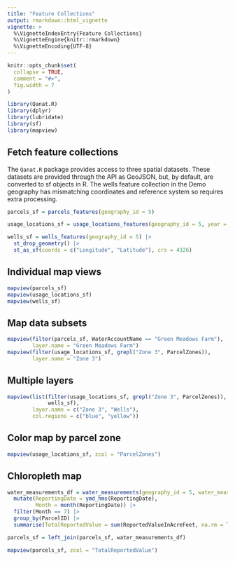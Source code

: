```yaml
---
title: "Feature Collections"
output: rmarkdown::html_vignette
vignette: >
  %\VignetteIndexEntry{Feature Collections}
  %\VignetteEngine{knitr::rmarkdown}
  %\VignetteEncoding{UTF-8}
---
```

  
```r
knitr::opts_chunk$set(
  collapse = TRUE,
  comment = "#>",
  fig.width = 7
)
```

```r
library(Qanat.R)
library(dplyr)
library(lubridate)
library(sf)
library(mapview)
```

## Fetch feature collections

The `Qanat.R` package provides access to three spatial datasets. These datasets are provided through the API as GeoJSON, but, by default, are converted to sf objects in R. The wells feature collection in the Demo geography has mismatching coordinates and reference system so requires extra processing.

```r
parcels_sf = parcels_features(geography_id = 5)

usage_locations_sf = usage_locations_features(geography_id = 5, year = 2024)

wells_sf = wells_features(geography_id = 5) |> 
  st_drop_geometry() |> 
  st_as_sf(coords = c("Longitude", "Latitude"), crs = 4326)
```

## Individual map views

```r
mapview(parcels_sf)
mapview(usage_locations_sf)
mapview(wells_sf)
```

## Map data subsets

```r
mapview(filter(parcels_sf, WaterAccountName == "Green Meadows Farm"),
        layer.name = "Green Meadows Farm")
mapview(filter(usage_locations_sf, grepl("Zone 3", ParcelZones)),
        layer.name = "Zone 3")
```

## Multiple layers

```r
mapview(list(filter(usage_locations_sf, grepl("Zone 3", ParcelZones)),
             wells_sf),
        layer.name = c("Zone 3", "Wells"),
        col.regions = c("blue", "yellow"))
```

## Color map by parcel zone

```r
mapview(usage_locations_sf, zcol = "ParcelZones")
```

## Chloropleth map

```r
water_measurements_df = water_measurements(geography_id = 5, water_measurement_type_id = 5, year = 2024) |> 
  mutate(ReportingDate = ymd_hms(ReportingDate),
         Month = month(ReportingDate)) |> 
  filter(Month == 7) |> 
  group_by(ParcelID) |> 
  summarise(TotalReportedValue = sum(ReportedValueInAcreFeet, na.rm = TRUE))

parcels_sf = left_join(parcels_sf, water_measurements_df)

mapview(parcels_sf, zcol = "TotalReportedValue")
```
